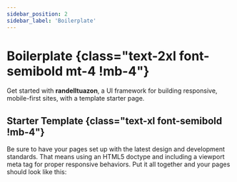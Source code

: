 ```yaml
---
sidebar_position: 2
sidebar_label: 'Boilerplate'
---
```


# Boilerplate {class="text-2xl font-semibold mt-4 !mb-4"}

Get started with **randelltuazon**, a UI framework for building responsive, mobile-first sites,
with a template starter page.

## Starter Template {class="text-xl font-semibold !mb-4"}

Be sure to have your pages set up with the latest design and development standards. That means using an HTML5 doctype
and including a viewport meta tag for proper responsive behaviors. Put it all together and your pages should look
like this:

<BoilerplateTemplate />

